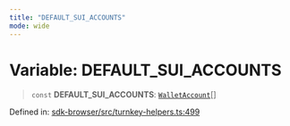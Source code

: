 ```yaml
---
title: "DEFAULT_SUI_ACCOUNTS"
mode: wide
---
```

  
# Variable: DEFAULT\_SUI\_ACCOUNTS

> `const` **DEFAULT\_SUI\_ACCOUNTS**: [`WalletAccount`](../WalletAccount/readme)[]

Defined in: [sdk-browser/src/turnkey-helpers.ts:499](https://github.com/tkhq/sdk/blob/d88b5e1f9a6cca8e54e61f8a127aa90fcebeaa2e/packages/sdk-browser/src/turnkey-helpers.ts#L499)
